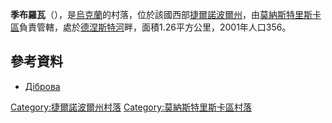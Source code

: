 {{coord|48|58|9|N|25|8|9|E|scale:30000|display=title}}

'''季布羅瓦'''（{{lang-uk|Діброва}}），是[[烏克蘭|烏克蘭]]的村落，位於該國西部[[捷爾諾波爾州|捷爾諾波爾州]]，由[[莫納斯特里斯卡區|莫納斯特里斯卡區]]負責管轄，處於[[德涅斯特河|德涅斯特河]]畔，面積1.26平方公里，2001年人口356。

==參考資料==
* [http://gska2.rada.gov.ua/pls/z7502/A005?rdat1=11.04.2015&rf7571=31419 Діброва]{{dead link|date=2017年12月 |bot=InternetArchiveBot |fix-attempted=yes }}

{{DEFAULTSORT:Діброва}}
[[Category:捷爾諾波爾州村落|Category:捷爾諾波爾州村落]]
[[Category:莫納斯特里斯卡區村落|Category:莫納斯特里斯卡區村落]]


{{Ternopil-geo-stub}}